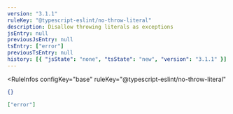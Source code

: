 ```yaml
---
version: "3.1.1"
ruleKey: "@typescript-eslint/no-throw-literal"
description: Disallow throwing literals as exceptions
jsEntry: null
previousJsEntry: null
tsEntry: ["error"]
previousTsEntry: null
history: [{ "jsState": "none", "tsState": "new", "version": "3.1.1" }]
---
```


<RuleInfos 
  configKey="base" 
  ruleKey="@typescript-eslint/no-throw-literal" 
>

```json
{}
```

```json
["error"]
```

</RuleInfos>
